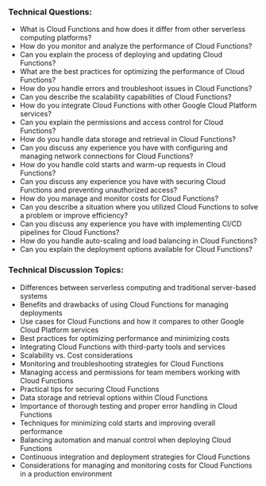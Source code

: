 

### Technical Questions:
- What is Cloud Functions and how does it differ from other serverless computing platforms?
- How do you monitor and analyze the performance of Cloud Functions?
- Can you explain the process of deploying and updating Cloud Functions? 
- What are the best practices for optimizing the performance of Cloud Functions?
- How do you handle errors and troubleshoot issues in Cloud Functions? 
- Can you describe the scalability capabilities of Cloud Functions?
- How do you integrate Cloud Functions with other Google Cloud Platform services?
- Can you explain the permissions and access control for Cloud Functions?
- How do you handle data storage and retrieval in Cloud Functions?
- Can you discuss any experience you have with configuring and managing network connections for Cloud Functions? 
- How do you handle cold starts and warm-up requests in Cloud Functions? 
- Can you discuss any experience you have with securing Cloud Functions and preventing unauthorized access? 
- How do you manage and monitor costs for Cloud Functions? 
- Can you describe a situation where you utilized Cloud Functions to solve a problem or improve efficiency? 
- Can you discuss any experience you have with implementing CI/CD pipelines for Cloud Functions?
- How do you handle auto-scaling and load balancing in Cloud Functions?
- Can you explain the deployment options available for Cloud Functions?

### Technical Discussion Topics:
- Differences between serverless computing and traditional server-based systems
- Benefits and drawbacks of using Cloud Functions for managing deployments 
- Use cases for Cloud Functions and how it compares to other Google Cloud Platform services 
- Best practices for optimizing performance and minimizing costs 
- Integrating Cloud Functions with third-party tools and services 
- Scalability vs. Cost considerations 
- Monitoring and troubleshooting strategies for Cloud Functions
- Managing access and permissions for team members working with Cloud Functions 
- Practical tips for securing Cloud Functions 
- Data storage and retrieval options within Cloud Functions 
- Importance of thorough testing and proper error handling in Cloud Functions 
- Techniques for minimizing cold starts and improving overall performance 
- Balancing automation and manual control when deploying Cloud Functions 
- Continuous integration and deployment strategies for Cloud Functions 
- Considerations for managing and monitoring costs for Cloud Functions in a production environment 
